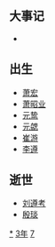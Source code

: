 {{yearTOC|473|北魏'''[[延兴_(北魏孝文帝)|延兴]]三年'''；南朝宋'''[[元徽|元徽]]元年'''；柔然'''[[永康_(柔然)|永康]]十年'''}}

== 大事记 ==
*

== 出生 ==
*[[萧宏|萧宏]]
*[[萧昭业|萧昭业]]
*[[元鸷|元鸷]]
*[[元勰|元勰]]
*[[崔游_(北魏)|崔游]]
*[[李遵_(泾阳县子)|李遵]]

== 逝世 ==
{{Wikisource year mention}}
*[[刘遵考|刘遵考]]
*[[殷琰|殷琰]]

[[Category:473年|*]]
[[Category:470年代|3年]]
[[Category:5世纪各年|7]]